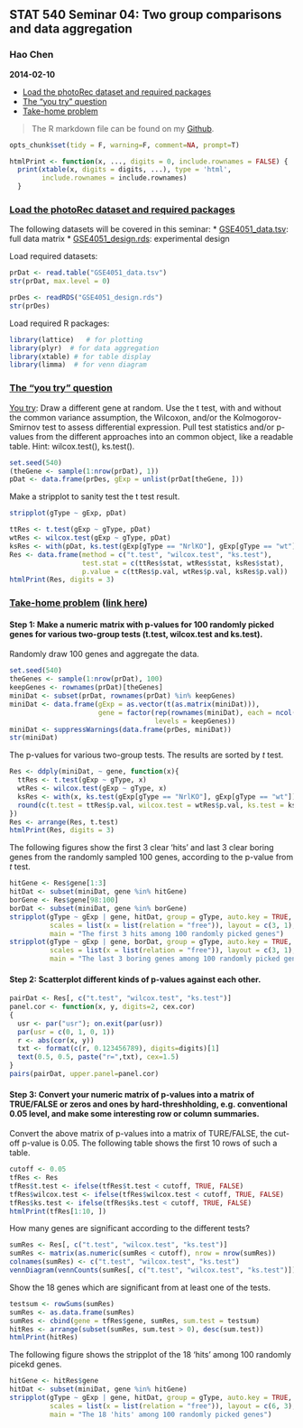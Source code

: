 ## STAT 540 Seminar 04: Two group comparisons and data aggregation
### Hao Chen
__2014-02-10__

* <dim id="1a">[Load the photoRec dataset and required packages](#1b)
* <dim id="2a">[The "you try" question](#2b)
* <dim id="3a">[Take-home problem](#3b)

> The R markdown file can be found on my [Github](https://github.com/nelsonch/stat540-2014-chen-hao/blob/master/seminar%2004/seminar04.Rmd).

```r
opts_chunk$set(tidy = F, warning=F, comment=NA, prompt=T)
```

```r
htmlPrint <- function(x, ..., digits = 0, include.rownames = FALSE) {
  print(xtable(x, digits = digits, ...), type = 'html', 
        include.rownames = include.rownames)
  }
```

### <dim id="1b">[Load the photoRec dataset and required packages](#1a)
The following datasets will be covered in this seminar:
* [GSE4051_data.tsv](https://github.com/jennybc/stat540_2014/blob/master/examples/photoRec/data/GSE4051_data.tsv): full data matrix 
* [GSE4051_design.rds](https://github.com/jennybc/stat540_2014/blob/master/examples/photoRec/data/GSE4051_design.rds): experimental design

Load required datasets:
```r
prDat <- read.table("GSE4051_data.tsv")
str(prDat, max.level = 0)
```

```r
prDes <- readRDS("GSE4051_design.rds")
str(prDes)
```

Load required R packages:
```r
library(lattice)   # for plotting
library(plyr)  # for data aggregation
library(xtable) # for table display
library(limma)  # for venn diagram
```

### <dim id="2b">[The "you try" question](#2a)
[You try](http://ugrad.stat.ubc.ca/~stat540/seminars/seminar04_compileNotebook-dataAggregation-twoGroupComparison.html#two-sample-tests----one-gene): Draw a different gene at random. Use the t test, with and without the common variance assumption, the Wilcoxon, and/or the Kolmogorov-Smirnov test to assess differential expression. Pull test statistics and/or p-values from the different approaches into an common object, like a readable table. Hint: wilcox.test(), ks.test().

```r
set.seed(540)
(theGene <- sample(1:nrow(prDat), 1))
pDat <- data.frame(prDes, gExp = unlist(prDat[theGene, ]))
```

Make a stripplot to sanity test the t test result.
```r
stripplot(gType ~ gExp, pDat)
```

```r
ttRes <- t.test(gExp ~ gType, pDat)
wtRes <- wilcox.test(gExp ~ gType, pDat)
ksRes <- with(pDat, ks.test(gExp[gType == "NrlKO"], gExp[gType == "wt"]))
Res <- data.frame(method = c("t.test", "wilcox.test", "ks.test"),
                  test.stat = c(ttRes$stat, wtRes$stat, ksRes$stat),
                  p.value = c(ttRes$p.val, wtRes$p.val, ksRes$p.val))
htmlPrint(Res, digits = 3)
```

### <dim id="3b">[Take-home problem](#3a) ([link here](http://ugrad.stat.ubc.ca/~stat540/seminars/seminar04_compileNotebook-dataAggregation-twoGroupComparison.html#ideas-for-take-home-work))

#### Step 1: Make a numeric matrix with p-values for 100 randomly picked genes for various two-group tests (t.test, wilcox.test and ks.test).

Randomly draw 100 genes and aggregate the data.
```r
set.seed(540)
theGenes <- sample(1:nrow(prDat), 100)
keepGenes <- rownames(prDat)[theGenes]
miniDat <- subset(prDat, rownames(prDat) %in% keepGenes)
miniDat <- data.frame(gExp = as.vector(t(as.matrix(miniDat))),
                      gene = factor(rep(rownames(miniDat), each = ncol(miniDat)),
                                    levels = keepGenes))
miniDat <- suppressWarnings(data.frame(prDes, miniDat))
str(miniDat)
```

The p-values for various two-group tests. The results are sorted by _t_ test.
```r
Res <- ddply(miniDat, ~ gene, function(x){
  ttRes <- t.test(gExp ~ gType, x)
  wtRes <- wilcox.test(gExp ~ gType, x)
  ksRes <- with(x, ks.test(gExp[gType == "NrlKO"], gExp[gType == "wt"]))
  round(c(t.test = ttRes$p.val, wilcox.test = wtRes$p.val, ks.test = ksRes$p.val), 3)               
})
Res <- arrange(Res, t.test)
htmlPrint(Res, digits = 3)
```

The following figures show the first 3 clear 'hits' and last 3 clear boring genes from the randomly sampled 100 genes, according to the p-value from _t_ test.
```r
hitGene <- Res$gene[1:3]
hitDat <- subset(miniDat, gene %in% hitGene)
borGene <- Res$gene[98:100]
borDat <- subset(miniDat, gene %in% borGene)
stripplot(gType ~ gExp | gene, hitDat, group = gType, auto.key = TRUE,
          scales = list(x = list(relation = "free")), layout = c(3, 1), 
          main = "The first 3 hits among 100 randomly picked genes")
stripplot(gType ~ gExp | gene, borDat, group = gType, auto.key = TRUE,
          scales = list(x = list(relation = "free")), layout = c(3, 1),
          main = "The last 3 boring genes among 100 randomly picked genes")
```

#### Step 2: Scatterplot different kinds of p-values against each other.
```r
pairDat <- Res[, c("t.test", "wilcox.test", "ks.test")]
panel.cor <- function(x, y, digits=2, cex.cor)
{
  usr <- par("usr"); on.exit(par(usr))
  par(usr = c(0, 1, 0, 1))
  r <- abs(cor(x, y))
  txt <- format(c(r, 0.123456789), digits=digits)[1]
  text(0.5, 0.5, paste("r=",txt), cex=1.5)
}
pairs(pairDat, upper.panel=panel.cor)
```

#### Step 3: Convert your numeric matrix of p-values into a matrix of TRUE/FALSE or zeros and ones by hard-threshholding, e.g. conventional 0.05 level, and make some interesting row or column summaries.

Convert the above matrix of p-values into a matrix of TURE/FALSE, the cut-off p-value is 0.05. The following table shows the first 10 rows of such a table. 
```r
cutoff <- 0.05
tfRes <- Res
tfRes$t.test <- ifelse(tfRes$t.test < cutoff, TRUE, FALSE)
tfRes$wilcox.test <- ifelse(tfRes$wilcox.test < cutoff, TRUE, FALSE)
tfRes$ks.test <- ifelse(tfRes$ks.test < cutoff, TRUE, FALSE)
htmlPrint(tfRes[1:10, ])
```

How many genes are significant according to the different tests? 
```r
sumRes <- Res[, c("t.test", "wilcox.test", "ks.test")]
sumRes <- matrix(as.numeric(sumRes < cutoff), nrow = nrow(sumRes))
colnames(sumRes) <- c("t.test", "wilcox.test", "ks.test")
vennDiagram(vennCounts(sumRes[, c("t.test", "wilcox.test", "ks.test")]))
```

Show the 18 genes which are significant from at least one of the tests. 
```r
testsum <- rowSums(sumRes)
sumRes <- as.data.frame(sumRes)
sumRes <- cbind(gene = tfRes$gene, sumRes, sum.test = testsum)
hitRes <- arrange(subset(sumRes, sum.test > 0), desc(sum.test))
htmlPrint(hitRes)
```

The following figure shows the stripplot of the 18 'hits' among 100 randomly picekd genes. 

```r
hitGene <- hitRes$gene
hitDat <- subset(miniDat, gene %in% hitGene)
stripplot(gType ~ gExp | gene, hitDat, group = gType, auto.key = TRUE,
          scales = list(x = list(relation = "free")), layout = c(6, 3), 
          main = "The 18 'hits' among 100 randomly picked genes")
```
